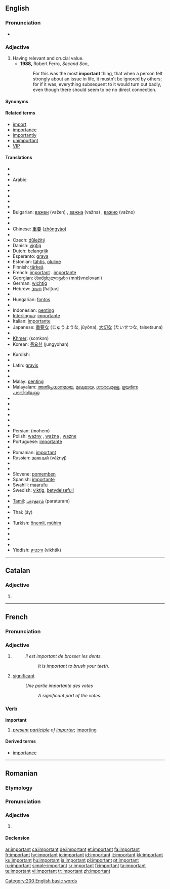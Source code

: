 ==English==

{{rank|glad|hair|ran|572|important|mine|wild|front}}

===Pronunciation===
* {{audio|en-us-important.ogg|Audio (US)}}

===Adjective===
{{en-adj}}

# Having relevant and crucial value.
#* '''1988,''' Robert Ferro, ''Second Son'',
#*: For this was the most '''important''' thing, that when a person felt strongly about an issue in life, it mustn’t be ignored by others; for if it was, everything subsequent to it would turn out badly, even though there should seem to be no direct connection.

====Synonyms====
{{saurus|important|noteworthy}}

====Related terms====
* [[import]]
* [[importance]]
* [[importantly]]
* [[unimportant]]
* [[VIP]]

====Translations====
{{top}}
* {{trreq|Afrikaans}}
* {{trreq|Albanian}}
* Arabic: {{Arab|[[مهم]]}} {{IPAchar|(muhím)}}
* {{trreq|Aramaic}}
* {{trreq|Armenian}}
* {{trreq|Balinese}}
* {{trreq|Basque}}
* {{trreq|Bengali}}
* Bulgarian: [[важен]] (važen) {{m}}, [[важна]] (važna) {{f}} , [[важно]] (važno) {{n}}
* {{trreq|Burmese}}
* {{trreq|Catalan}}
* Chinese: [[重要]] ([[zhòngyào]])
* {{trreq|Croatian}}
* Czech: [[důležitý]] {{m}}
* Danish: [[vigtig]]
* Dutch: [[belangrijk]]
* Esperanto: [[grava]]
* Estonian: [[tähtis]], [[oluline]]
* Finnish: [[tärkeä]]
* French: [[important#French|important]] {{m}}. [[importante]] {{f}}
* Georgian: [[მნიშვნელოვანი]] (mnišvnelovani)
* German: [[wichtig]]
* Hebrew: [[חשוב]] [ħaˈʃuv]
* {{trreq|Hindi}}
* Hungarian: [[fontos]]
* {{trreq|Icelandic}}
* Indonesian: [[penting]]
* [[Interlingua]]: [[importante]]
* Italian: [[importante]]
* Japanese: [[重要]]な (じゅうような, jūyōna), [[大切]]な (たいせつな, taisetsuna)
* {{trreq|Kannada}}
* [[Khmer]]: {{KMchar|[[សំខាន់]]}} (somkən)
* Korean: [[중요한]] (jungyohan)
{{mid}}
* Kurdish: {{KUchar|[[گرنگ]]}}
* {{trreq|Lao}}
* Latin: [[gravis]]
* {{trreq|Latvian}}
* {{trreq|Lithuanian}}
* Malay: [[penting]]
* Malayalam: [[അതിപ്രധാനമായ]], [[മുഖ്യമായ]], [[ഗൗരവമുള്ള]], [[ഉയര്‍ന്ന പദവിയിലുള്ള]]
* {{trreq|Maltese}}
* {{trreq|Maori}}
* {{trreq|Nepali}}
* {{trreq|Norwegian}}
* {{trreq|Old English}}
* {{trreq|Oriya}}
* Persian: {{fa-Arab|[[مهم|مُهِمّ]]}} (mohem)
* Polish: [[ważny]] {{m}}, [[ważna]] {{f}} , [[ważne]] {{n}}
* Portuguese: [[importante]]
* {{trreq|Punjabi}}
* Romanian: [[important#Romanian|important]]
* Russian: [[важный]] (vážnyj)
* {{trreq|Sanskrit}}
* {{trreq|Serbian}}
* Slovene: [[pomemben]]
* Spanish: [[importante]]
* Swahili: [[maarufu]]
* Swedish: [[viktig]], [[betydelsefull]]
* {{trreq|Tagalog}}
* [[Tamil]]: [[பாரதூரம்]] (paraturam)
* {{trreq|Telugu}}
* Thai: {{Thai|[[เอ้ ]]}} (ây)
* {{trreq|Tibetan}}
* Turkish: [[önemli]], [[mühim]]
* {{trreq|Ukrainian}}
* {{trreq|Urdu}}
* {{trreq|Vietnamese}}
* {{trreq|Welsh}}
* Yiddish: [[וויכטיק]] (vikhtik)
{{bottom}}

[[Category:200 English basic words]]

----

==Catalan==

===Adjective===
{{ca-adj|f=important|pl=importants}}

# {{l|en|important}}

----

==French==

===Pronunciation===
{{IPA|/ɛ̃.pɔʁ.tɑ̃/|lang=fr}}

===Adjective===
{{fr-adj}}

# {{l|en|important}}
#: ''Il est important de brosser les dents.''
#:: ''It is important to brush your teeth.''
# [[significant]]
#: ''Une partie importante des votes''
#:: ''A significant part of the votes.''

===Verb===
'''important'''

# ''[[present participle]] of [[importer]]''; [[importing]]

====Derived terms====
* [[importance]]

----

==Romanian==

===Etymology===
{{F.|ro}} {{term|important|lang=fr}}

===Pronunciation===
{{IPA|[im.por'tant]|lang=ro}}

===Adjective===
{{ro-adj|4}}

# {{l|en|important}}

====Declension====
{{ro-adj-4|mpl=importanţi}}

[[ar:important]]
[[ca:important]]
[[de:important]]
[[et:important]]
[[fa:important]]
[[fr:important]]
[[hy:important]]
[[io:important]]
[[id:important]]
[[it:important]]
[[kk:important]]
[[ku:important]]
[[hu:important]]
[[ja:important]]
[[pl:important]]
[[pt:important]]
[[ru:important]]
[[simple:important]]
[[sr:important]]
[[fi:important]]
[[ta:important]]
[[te:important]]
[[vi:important]]
[[tr:important]]
[[zh:important]]